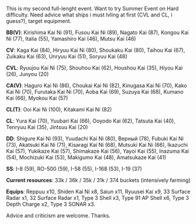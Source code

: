 This is my second full-lenght event. Want to try Summer Event on Hard difficulty. Need advice what ships i must lvling at first (CVL and CL, i guess?), target equipment.

'''BB(V)''': Kirishima Kai Ni (91), Fusou Kai Ni (89), Nagato Kai (87), Kongou Kai Ni (77), Italia (55), Yamashiro Kai (46), Mutsu Kai (46)

'''CV''': Kaga Kai (84), Hiryuu Kai Ni (80), Shoukaku Kai (80), Taihou Kai (67), Zuikaku Kai (63), Unryuu Kai (51), Soryuu Kai (48)

'''CVL''': Ryuujou Kai Ni (75), Shouhou Kai (62), Houshou Kai (35), Hiyou Kai (26), Junyou (20)

'''CA(V)''': Haguro Kai Ni (86), Choukai Kai Ni (82), Kinugasa Kai Ni (70), Kako Kai Ni (70), Furutaka Kai Ni (70), Aoba Kai (69), Suzuya Kai (68), Kumano Kai (66), Myokou Kai (57)

'''CL(T)''': Ooi Kai Ni (100), Kitakami Kai Ni (82)

'''CL''': Yura Kai (70), Yuubari Kai (66), Ooyodo Kai (62), Tatsuta Kai (40), Tenryuu Kai (35), Jintsuu Kai (20)

'''DD''': Shigure Kai Ni (93), Yuudachi Kai Ni (80), Верный (78), Fubuki Kai Ni (73), Akatsuki Kai Ni (71), Kisaragi Kai Ni (68), Mutsuki Kai Ni (66), Ikazuchi Kai (57), Yukikaze Kai (57), Shimakaze Kai (56), Yayoi Kai (55), Inazuma Kai (54), Mochizuki Kai (53), Makigumo Kai (48), Amatsukaze Kai (41)

'''SS''': I-8 (59), RO-500 (59), I-58 (55), I-168 (53), I-19 (37)

'''Current resources''': 33k / 36k / 35k / 31k / 374 buckets (intensively farming)

'''Equips''': Reppuu x10, Shiden Kai Ni x8, Saiun x11, Ryuusei Kai x9, 33 Surface Radar x1, 32 Surface Radar x1, Type 3 Shell x3, Type 91 AP Shell x6, Type 3 Depth Charge x2, Type 3 SONAR x3.

Advice and criticism are welcome. Thanks.<ac_metadata title="Advice for Hard difficulty"> </ac_metadata>